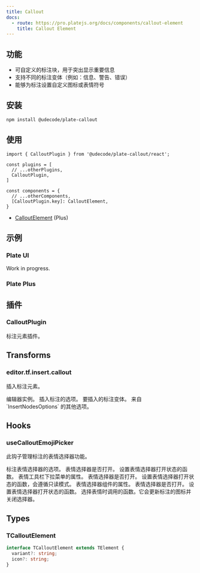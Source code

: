 ```yaml
---
title: Callout
docs:
  - route: https://pro.platejs.org/docs/components/callout-element
    title: Callout Element
---
```


<PackageInfo>

## 功能

- 可自定义的标注块，用于突出显示重要信息
- 支持不同的标注变体（例如：信息、警告、错误）
- 能够为标注设置自定义图标或表情符号

</PackageInfo>

## 安装

```bash
npm install @udecode/plate-callout
```

## 使用

```tsx
import { CalloutPlugin } from '@udecode/plate-callout/react';
```

```tsx
const plugins = [
  // ...otherPlugins,
  CalloutPlugin,
]
```

```tsx
const components = {
  // ...otherComponents,
  [CalloutPlugin.key]: CalloutElement,
}
```

- [CalloutElement](https://pro.platejs.org/docs/components/callout-element) (Plus)

## 示例

### Plate UI

Work in progress.

### Plate Plus

<ComponentPreviewPro name="callout-pro" />

## 插件

### CalloutPlugin

标注元素插件。

## Transforms

### editor.tf.insert.callout

插入标注元素。

<APIParameters>
  <APIItem name="editor" type="SlateEditor">
    编辑器实例。
  </APIItem>
  <APIItem name="options" type="object" optional>
    插入标注的选项。
    <APISubList>
      <APISubListItem parent="options" name="variant" type="string" optional>
        要插入的标注变体。
      </APISubListItem>
      <APISubListItem parent="options" name="...InsertNodesOptions" type="InsertNodesOptions<E>">
        来自 `InsertNodesOptions` 的其他选项。
      </APISubListItem>
    </APISubList>
  </APIItem>
</APIParameters>

## Hooks

### useCalloutEmojiPicker

此钩子管理标注的表情选择器功能。

<APIParameters>
  <APIItem name="options" type="UseCalloutEmojiPickerOptions">
    标注表情选择器的选项。
    <APISubList>
      <APISubListItem parent="options" name="isOpen" type="boolean">
        表情选择器是否打开。
      </APISubListItem>
      <APISubListItem parent="options" name="setIsOpen" type="(isOpen: boolean) => void">
        设置表情选择器打开状态的函数。
      </APISubListItem>
    </APISubList>
  </APIItem>
</APIParameters>

<APIReturns>
  <APIItem name="emojiToolbarDropdownProps" type="object">
    表情工具栏下拉菜单的属性。
    <APISubList>
      <APISubListItem parent="emojiToolbarDropdownProps" name="isOpen" type="boolean">
        表情选择器是否打开。
      </APISubListItem>
      <APISubListItem parent="emojiToolbarDropdownProps" name="setIsOpen" type="(v: boolean) => void">
        设置表情选择器打开状态的函数，会遵循只读模式。
      </APISubListItem>
    </APISubList>
  </APIItem>
  <APIItem name="props" type="object">
    表情选择器组件的属性。
    <APISubList>
      <APISubListItem parent="props" name="isOpen" type="boolean">
        表情选择器是否打开。
      </APISubListItem>
      <APISubListItem parent="props" name="setIsOpen" type="(isOpen: boolean) => void">
        设置表情选择器打开状态的函数。
      </APISubListItem>
      <APISubListItem parent="props" name="onSelectEmoji" type="(options: { emojiValue?: any; icon?: any }) => void">
        选择表情时调用的函数。它会更新标注的图标并关闭选择器。
      </APISubListItem>
    </APISubList>
  </APIItem>
</APIReturns>

## Types

### TCalloutElement

```typescript
interface TCalloutElement extends TElement {
  variant?: string;
  icon?: string;
}
```
